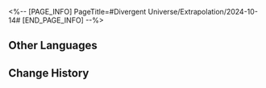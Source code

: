 <%-- [PAGE_INFO]
PageTitle=#Divergent Universe/Extrapolation/2024-10-14#
[END_PAGE_INFO] --%>
{{Event
|name              = Cyclical Extrapolation: Big Spender
|image             = Event Cyclical Extrapolation Big Spender.png
|type              = Cyclical Extrapolation
|time_known        = yes
|time_start        = 2024-10-14 04:00:00
|time_end          = 2024-10-21 03:59:59
}}

{{Cyclical Extrapolation
|curios     = 
|equations  = 
|trailblaze = 
|rewards    = Relic Remains*30; Lost Crystal*3
|boss_1_1   = Automaton Direwolf; Searing Prowler; Aurumaton Spectral Envoy; "Past Confined and Caged"; Memory Zone Meme "Shell of Faded Rage"
|boss_1_2   = Disciples of Sanctus Medicus: Shape Shifter (Bug); The Ascended (Bug); Abundance Sprite: Malefic Ape (Bug); Senior Staff: Team Leader (Bug); Aurumaton Spectral Envoy (Bug); Dreamjolt Troupe's Beyond Overcooked (Bug); Dreamjolt Troupe's Sweet Gorilla (Bug); "Past Confined and Caged" (Bug); "Tomorrow in Harmonious Chords" (Bug); "Present Inebriated in Revelry" (Bug)
|boss_2_1   = Automaton Direwolf (Bug); Searing Prowler (Bug); Frigid Prowler (Bug); Aurumaton Spectral Envoy (Bug); "Past Confined and Caged" (Bug)
|boss_2_2   = Svarog (Complete); Stellaron Hunter: Kafka (Complete); Abundant Ebon Deer (Complete); Cloud Knight Lieutenant: Yanqing (Complete); Memory Zone Meme "Something Unto Death" (Complete)
|boss_3     = Stellaron Hunter: Sam (Complete)
|rules      = Obtain this week's Preset Constructs upon entering the first plane
}}

==Other Languages==
{{Other Languages
|en   = Cyclical Extrapolation: Big Spender
|zhs  = 周期演算：豪掷千金
|zht  = 週期演算：豪擲千金
|ja   = 周期演算：一擲千金
|ko   = 주기 연산: 일척천금
|es   = Cálculo periódico: Consumidor extremo
|fr   = Calcul cyclique&nbsp;: Dépenses démentielles
|ru   = Цикличное вычисление: Транжира
|th   = การคำนวณแบบรอบ: ทุ่มเงินมหาศาล
|vi   = Ngoại Suy Chu Kỳ: Tiêu Tiền Như Nước
|de   = Zyklische Berechnung: Großzügige Ausgaben
|id   = Kalkulasi Siklus: Pemborosan
|pt   = Extrapolação Cíclica: Gastão
}}

==Change History==
{{Change History|2.5}}